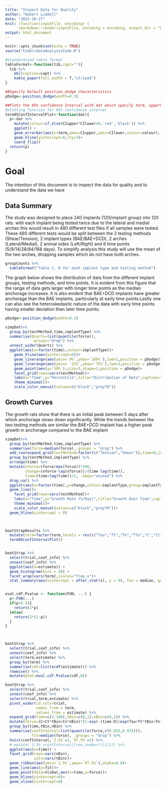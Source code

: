 ```yaml
---
title: "Inspect Data for Quality"
author: "Robert Liddell"
date: "2022-10-27"
knit: (function(inputFile, encoding) {
      rmarkdown::render(inputFile, encoding = encoding, output_dir = "html") })
output: html_document
---
```




```r
knitr::opts_chunk$set(echo = TRUE)
source("Code\\dataAnalysisCode.R")
```


```r
#Standardized table format
tableFormat<-function(tib,capt=""){
  tib %>% 
    kbl(caption=capt) %>% 
    kable_paper(full_width = T,"striped")
}

##Specify Default position_dodge characteristics
pDodge<-position_dodge(width=0.3)

##Plots the 95% confidence Interval with dat which specify term, upperCI and lowerCI
#plotting function for 95% confidence interval
term95ConfIntervalPlot<-function(dat){
  p<-dat %>%
    mutate(colour=if_else(CIupper*CIlower>0,'red','black')) %>% 
    ggplot() +
    geom_errorbar(aes(x=term,ymax=CIupper,ymin=CIlower,colour=colour), width=0.25) +
    geom_hline(yintercept=0,lty=3)+
    coord_flip()
  return(p)
}


```

# Goal
The intention of this document is to inspect the data for quality and to understand the data we have

## Data Summary

The study was designed to place 240 implants (120/implant group) into 120 rats. with each implant being tested twice due to the lateral and medial arches this would result in 480 different test files if all samples were tested. These 480 different tests would be split between the 2 testing methods (Shear/Tension), 2 implant types (BAE/BAE+DCD), 2 arches (Lateral/Medial), 2 animal sides (Left/Right) and 6 time points (5/9/14/28/84/168 days). To simplify analysis this study will use the mean of the two arches, dropping samples which do not have both arches.
```r

groupCounts %>% 
  tableFormat("Table 1. N for each implant type and testing method")

```
The graph below shows the distribution of data from the different implant groups, testing methods, and time points. It is evident from this figure that the range of data gets larger with longer time points as the median anchorage increases. It is also evident that BAE+DCD implants have greater anchorage than the BAE implants, particularly at early time points.Lastly one can also see the heteroskedastic nature of the data with early time points having smaller deviation than later time points.

```r

pDodge<-position_dodge(width=0.3)

simpDat%>%
  group_by(testMethod,time,implantType) %>%
  summarise(Quarts=list(quantile(force)),
            .groups="drop") %>% 
  unnest_wider(Quarts) %>% 
  ggplot(aes(x=factor(time),colour=implantType))+
    geom_hline(aes(yintercept=0))+
    geom_linerange(aes(ymin=`0%`,ymax=`100%`),lwd=1,position = pDodge)+
    geom_linerange(aes(ymin= `25%`,ymax=`75%`),lwd=3,position = pDodge)+
    geom_point(aes(y=`50%`),size=3,shape=3,position = pDodge)+
    facet_grid(rows=vars(testMethod))+
    labs(x="Time",y="Percentile",title="Distribution of Data",caption="Figure 1. The transitions indicate 0%, 25%, 50%, 75%, and 100% quartiles")+
    theme_minimal()+
    scale_color_manual(values=c("black","grey70"))

```
## Growth Curves

The growth rats show that there is an initial peak between 5 days after which anchorage slows down significantly. While the trends between the two testing methods are similar the BAE+DCD implant has a higher peak growth in anchorage compared to the BAE implant

```r

simpDat%>%
  group_by(testMethod,time,implantType) %>%
  summarise(force=median(force),.groups = "drop") %>%
  add_row(expand_grid(testMethod=factor(c("Tension","Shear")),time=0,implantType=factor(c("BAE","BAE+DCD")),force=0)) %>% 
  group_by(testMethod,implantType) %>% 
  arrange(time) %>% 
  mutate(nforce=(force/max(force))*100,
         change=(nforce-lag(nforce))/(time-lag(time)),
         time=(time+lag(time))/2, .keep="unused") %>% 
  drop_na() %>% 
  ggplot(aes(x=factor(time),y=change,colour=implantType,group=implantType))+
  geom_line()+
    facet_grid(rows=vars(testMethod))+
    labs(x="Time",y="Growth Rate (%/Day)",title="Growth Over Time",caption="Figure 2. The rate of change in force between each time point for each implant")+
    theme_minimal()+
    scale_color_manual(values=c("black","grey70"))+
  geom_hline(yintercept = 0)
  
```


```r



```

```r


bootStrapResults %>% 
  mutate(term=factor(term,levels = rev(c("Tau","Tt","Tn","Ttn","C","Ct","Cn","Ctn","D")))) %>% 
  term95ConfIntervalPlot()


bootStrap %>% 
  select(trial,coef_info) %>% 
  unnest(coef_info) %>% 
  ggplot(aes(x=estimate)) +
  geom_histogram(bins = 20) +
  facet_wrap(vars(term),scales="free_x")+
  stat_summary(aes(xintercept = after_stat(x), y = 0), fun = median, geom = "vline", orientation = "y")



```




```r
eval.cdf.Pvalue <- function(FUN, ...) {
  p<-FUN(...)
  if(p<0.5){
    return(2*p)
  }else{
    return(2*(1-p))
  }
}



bootStrap %>% 
  select(trial,coef_info) %>% 
  unnest(coef_info) %>% 
  select(term,estimate) %>% 
  group_by(term) %>% 
  summarise(cdf=list(ecdf(estimate))) %>% 
  rowwise() %>% 
  mutate(pVal=eval.cdf.Pvalue(cdf,0))


```


```r
bootStrap %>% 
  select(trial,coef_info) %>% 
  unnest(coef_info) %>% 
  select(trial,term,estimate) %>% 
  pivot_wider(id_cols=trial,
              names_from = term,
              values_from = estimate) %>% 
  expand_grid(time=c(1:168),tBin=c(0,1),nBin=c(0,1)) %>% 
  mutate(force=(C+Ct*tBin+Cn*nBin)*(1-exp(-(time-D)/exp(Tau+Tt*tBin+Tn*nBin)))) %>% 
  group_by(time,tBin,nBin) %>% 
  summarise(confInterval=list(quantile(force,c(0.025,0.975))),
            fit=median(force), .groups = "drop") %>% 
  hoist(confInterval,`2.5%`=1,`97.5%`=2) %>% 
  # mutate(`2.5%`=confInterval[[row_number()]][1]) %>% 
  ggplot(aes(x=time)) +
  facet_grid(rows=vars(nBin),
             cols=vars(tBin))+
  geom_ribbon(aes(ymin=`2.5%`,ymax=`97.5%`),alpha=0.8)+
  geom_line(aes(y=fit))+
  geom_point(data=nlsDat,aes(x=time,y=force))+
  geom_hline(yintercept=0)+
  geom_vline(xintercept=0)
  

```




```r


```




```r



```






